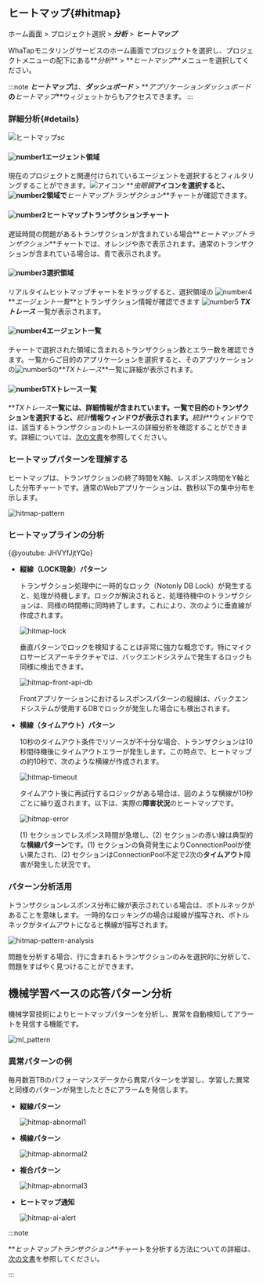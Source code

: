 ## ヒートマップ{#hitmap}

ホーム画面 > プロジェクト選択 > **_分析_** > **_ヒートマップ_**

WhaTapモニタリングサービスのホーム画面でプロジェクトを選択し、プロジェクトメニューの配下にある**_分析_** > **_ヒートマップ_**メニューを選択してください。 

:::note
***ヒートマップ***は、**_ダッシュボード_** > **_アプリケーションダッシュボード_**の**_ヒートマップ_**ウィジェットからもアクセスできます。
:::

### 詳細分析{#details}

<!-- 내용 재검토 및 최신화 필요 -->

<!-- ![view-hitmap](https://img.whatap.io/media/images/Screenshot_2020-12-15_W_JAVA_DEMO_5490_-_Application_Monitoring11.png) -->

<!-- 실시간 히트맵을 드래그하거나 ***→***를 클릭하면 다음과 같은 상세 분석 화면이 열립니다. -->

<!-- ![view-hitmap](/img/trs-hitmap-view-number.png)-->

<!-- ![number-s 5](/img/number-05.png) 영역에서 **TX 트레이스** 목록을 확인할 수 있습니다.  
목록과 같은 상세 분석 화면을 볼 수 있습니다.
-->

![ヒートマップsc](/img/tx-hitmap.png)

#### ![number1](/img/number-01.png)エージェント領域

現在のプロジェクトと関連付けられているエージェントを選択するとフィルタリングすることができます。![アイコン](/img/ic-search-on-press.svg) **_虫眼鏡_**アイコンを選択すると、![number2](/img/number-02.png)領域で**_ヒートマップトランザクション_**チャートが確認できます。

#### ![number2](/img/number-02.png)ヒートマップトランザクションチャート

遅延時間の問題があるトランザクションが含まれている場合**_ヒートマップトランザクション_**チャートでは、<span class='ov5ud10'>オレンジ</span>や<span class='etrs'>赤</span>で表示されます。通常のトランザクションが含まれている場合は、<span class='woer'>青</span>で表示されます。

#### ![number3](/img/number-03.png)選択領域

リアルタイムヒットマップチャートをドラッグすると、選択領域の ![number4](/img/number-04.png) **_エージェント一覧_**とトランザクション情報が確認できます ![number5](/img/number-05.png) **_TXトレース_** 一覧が表示されます。

#### ![number4](/img/number-04.png)エージェント一覧

チャートで選択された領域に含まれるトランザクション数とエラー数を確認できます。一覧からご目的のアプリケーションを選択すると、そのアプリケーションの![number5](/img/number-05.png)の**_TXトレース_**一覧に詳細が表示されます。

#### ![number5](/img/number-05.png)TXトレース一覧

**_TXトレース_**一覧には、詳細情報が含まれています。一覧で目的のトランザクションを選択すると、**_統計_**情報ウィンドウが表示されます。**_統計_**ウィンドウでは、該当するトランザクションのトレースの詳細分析を確認することができます。詳細については、[次の文書](trs-profile#details)を参照してください。

### ヒートマップパターンを理解する

ヒートマップは、トランザクションの終了時間をX軸、レスポンス時間をY軸とした分布チャートです。通常のWebアプリケーションは、数秒以下の集中分布を示します。

![hitmap-pattern](https://img.whatap.io/media/user_guide_application/analysis/h0.png)

### ヒートマップラインの分析

{@youtube: JHVYfJjtYQo}

-   **縦線（LOCK現象）パターン**  

    トランザクション処理中に一時的なロック（Notonly DB Lock）が発生すると、処理が待機します。ロックが解決されると、処理待機中のトランザクションは、同様の時間帯に同時終了します。これにより、次のように垂直線が作成されます。

    ![hitmap-lock](https://img.whatap.io/media/user_guide_application/analysis/h3.png)

    垂直パターンでロックを検知することは非常に強力な概念です。特にマイクロサービスアーキテクチャでは、バックエンドシステムで発生するロックも同様に検出できます。

    ![hitmap-front-api-db](https://img.whatap.io/media/user_guide_application/analysis/h8.png)

    Frontアプリケーションにおけるレスポンスパターンの縦線は、バックエンドシステムが使用するDBでロックが発生した場合にも検出されます。

-   **横線（タイムアウト）パターン**  

    10秒のタイムアウト条件でリソースが不十分な場合、トランザクションは10秒間待機後にタイムアウトエラーが発生します。この時点で、ヒートマップの約10秒で、次のような横線が作成されます。

    ![hitmap-timeout](https://img.whatap.io/media/user_guide_application/analysis/h2.png)

    タイムアウト後に再試行するロジックがある場合は、図のような横線が10秒ごとに繰り返されます。以下は、実際の**障害状況**のヒートマップです。

    ![hitmap-error](https://img.whatap.io/media/user_guide_application/analysis/h7.png)

    (1) セクションでレスポンス時間が急増し、(2) セクションの赤い線は典型的な**横線パターン**です。(1) セクションの負荷発生によりConnectionPoolが使い果たされ、(2) セクションはConnectionPool不足で2次の**タイムアウト**障害が発生した状況です。

### パターン分析活用

トランザクションレスポンス分布に線が表示されている場合は、ボトルネックがあることを意味します。 一時的なロッキングの場合は縦線が描写され、ボトルネックがタイムアウトになると横線が描写されます。

![hitmap-pattern-analysis](https://img.whatap.io/media/user_guide_application/analysis/h4.png)

問題を分析する場合、行に含まれるトランザクションのみを選択的に分析して、問題をすばやく見つけることができます。

## 機械学習ベースの応答パターン分析

機械学習技術によりヒートマップパターンを分析し、異常を自動検知してアラートを発信する機能です。

![ml_pattern](https://img.whatap.io/media/user_guide_application/analysis/ml_pattern.png)

### 異常パターンの例

毎月数百TBのパフォーマンスデータから異常パターンを学習し、学習した異常と同様のパターンが発生したときにアラームを発信します。

-   **縦線パターン**  

    ![hitmap-abnormal1](https://img.whatap.io/media/user_guide_application/analysis/h3.png)

-   **横線パターン**  

    ![hitmap-abnormal2](https://img.whatap.io/media/user_guide_application/analysis/h2.png)

-   **複合パターン**  

    ![hitmap-abnormal3](https://img.whatap.io/media/user_guide_application/analysis/h7.png)

-   **ヒートマップ通知**  

    ![hitmap-ai-alert](https://img.whatap.io/media/images/ai_alert.png)

:::note

**_ヒットマップトランザクション_**チャートを分析する方法についての詳細は、[次の文書](../../best-practice-guides/about-apm-hitmap-class)を参照してください。

:::
